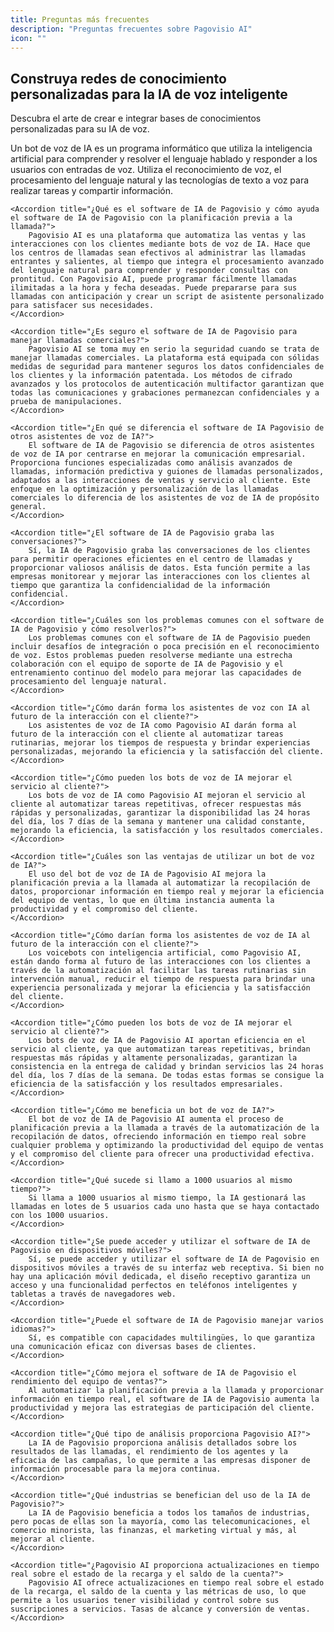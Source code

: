```yaml
---
title: Preguntas más frecuentes
description: "Preguntas frecuentes sobre Pagovisio AI"
icon: ""
---
```


## Construya redes de conocimiento personalizadas para la IA de voz inteligente

Descubra el arte de crear e integrar bases de conocimientos personalizadas para su IA de voz.

<AccordionGroup>
    <Accordion title="¿Qué es un bot de voz de IA?">
        Un bot de voz de IA es un programa informático que utiliza la inteligencia artificial para comprender y resolver el lenguaje hablado y responder a los usuarios con entradas de voz. Utiliza el reconocimiento de voz, el procesamiento del lenguaje natural y las tecnologías de texto a voz para realizar tareas y compartir información.
    </Accordion>

    <Accordion title="¿Qué es el software de IA de Pagovisio y cómo ayuda el software de IA de Pagovisio con la planificación previa a la llamada?">
        Pagovisio AI es una plataforma que automatiza las ventas y las interacciones con los clientes mediante bots de voz de IA. Hace que los centros de llamadas sean efectivos al administrar las llamadas entrantes y salientes, al tiempo que integra el procesamiento avanzado del lenguaje natural para comprender y responder consultas con prontitud. Con Pagovisio AI, puede programar fácilmente llamadas ilimitadas a la hora y fecha deseadas. Puede prepararse para sus llamadas con anticipación y crear un script de asistente personalizado para satisfacer sus necesidades.
    </Accordion>

    <Accordion title="¿Es seguro el software de IA de Pagovisio para manejar llamadas comerciales?">
        Pagovisio AI se toma muy en serio la seguridad cuando se trata de manejar llamadas comerciales. La plataforma está equipada con sólidas medidas de seguridad para mantener seguros los datos confidenciales de los clientes y la información patentada. Los métodos de cifrado avanzados y los protocolos de autenticación multifactor garantizan que todas las comunicaciones y grabaciones permanezcan confidenciales y a prueba de manipulaciones.
    </Accordion>

    <Accordion title="¿En qué se diferencia el software de IA Pagovisio de otros asistentes de voz de IA?">
        El software de IA de Pagovisio se diferencia de otros asistentes de voz de IA por centrarse en mejorar la comunicación empresarial. Proporciona funciones especializadas como análisis avanzados de llamadas, información predictiva y guiones de llamadas personalizados, adaptados a las interacciones de ventas y servicio al cliente. Este enfoque en la optimización y personalización de las llamadas comerciales lo diferencia de los asistentes de voz de IA de propósito general.
    </Accordion>

    <Accordion title="¿El software de IA de Pagovisio graba las conversaciones?">
        Sí, la IA de Pagovisio graba las conversaciones de los clientes para permitir operaciones eficientes en el centro de llamadas y proporcionar valiosos análisis de datos. Esta función permite a las empresas monitorear y mejorar las interacciones con los clientes al tiempo que garantiza la confidencialidad de la información confidencial.
    </Accordion>

    <Accordion title="¿Cuáles son los problemas comunes con el software de IA de Pagovisio y cómo resolverlos?">
        Los problemas comunes con el software de IA de Pagovisio pueden incluir desafíos de integración o poca precisión en el reconocimiento de voz. Estos problemas pueden resolverse mediante una estrecha colaboración con el equipo de soporte de IA de Pagovisio y el entrenamiento continuo del modelo para mejorar las capacidades de procesamiento del lenguaje natural.
    </Accordion>

    <Accordion title="¿Cómo darán forma los asistentes de voz con IA al futuro de la interacción con el cliente?">
        Los asistentes de voz de IA como Pagovisio AI darán forma al futuro de la interacción con el cliente al automatizar tareas rutinarias, mejorar los tiempos de respuesta y brindar experiencias personalizadas, mejorando la eficiencia y la satisfacción del cliente.
    </Accordion>

    <Accordion title="¿Cómo pueden los bots de voz de IA mejorar el servicio al cliente?">
        Los bots de voz de IA como Pagovisio AI mejoran el servicio al cliente al automatizar tareas repetitivas, ofrecer respuestas más rápidas y personalizadas, garantizar la disponibilidad las 24 horas del día, los 7 días de la semana y mantener una calidad constante, mejorando la eficiencia, la satisfacción y los resultados comerciales.
    </Accordion>

    <Accordion title="¿Cuáles son las ventajas de utilizar un bot de voz de IA?">
        El uso del bot de voz de IA de Pagovisio AI mejora la planificación previa a la llamada al automatizar la recopilación de datos, proporcionar información en tiempo real y mejorar la eficiencia del equipo de ventas, lo que en última instancia aumenta la productividad y el compromiso del cliente.
    </Accordion>

    <Accordion title="¿Cómo darían forma los asistentes de voz de IA al futuro de la interacción con el cliente?">
        Los voicebots con inteligencia artificial, como Pagovisio AI, están dando forma al futuro de las interacciones con los clientes a través de la automatización al facilitar las tareas rutinarias sin intervención manual, reducir el tiempo de respuesta para brindar una experiencia personalizada y mejorar la eficiencia y la satisfacción del cliente.
    </Accordion>

    <Accordion title="¿Cómo pueden los bots de voz de IA mejorar el servicio al cliente?">
        Los bots de voz de IA de Pagovisio AI aportan eficiencia en el servicio al cliente, ya que automatizan tareas repetitivas, brindan respuestas más rápidas y altamente personalizadas, garantizan la consistencia en la entrega de calidad y brindan servicios las 24 horas del día, los 7 días de la semana. De todas estas formas se consigue la eficiencia de la satisfacción y los resultados empresariales.
    </Accordion>

    <Accordion title="¿Cómo me beneficia un bot de voz de IA?">
        El bot de voz de IA de Pagovisio AI aumenta el proceso de planificación previa a la llamada a través de la automatización de la recopilación de datos, ofreciendo información en tiempo real sobre cualquier problema y optimizando la productividad del equipo de ventas y el compromiso del cliente para ofrecer una productividad efectiva.
    </Accordion>

    <Accordion title="¿Qué sucede si llamo a 1000 usuarios al mismo tiempo?">
        Si llama a 1000 usuarios al mismo tiempo, la IA gestionará las llamadas en lotes de 5 usuarios cada uno hasta que se haya contactado con los 1000 usuarios.
    </Accordion>

    <Accordion title="¿Se puede acceder y utilizar el software de IA de Pagovisio en dispositivos móviles?">
        Sí, se puede acceder y utilizar el software de IA de Pagovisio en dispositivos móviles a través de su interfaz web receptiva. Si bien no hay una aplicación móvil dedicada, el diseño receptivo garantiza un acceso y una funcionalidad perfectos en teléfonos inteligentes y tabletas a través de navegadores web.
    </Accordion>

    <Accordion title="¿Puede el software de IA de Pagovisio manejar varios idiomas?">
        Sí, es compatible con capacidades multilingües, lo que garantiza una comunicación eficaz con diversas bases de clientes.
    </Accordion>

    <Accordion title="¿Cómo mejora el software de IA de Pagovisio el rendimiento del equipo de ventas?">
        Al automatizar la planificación previa a la llamada y proporcionar información en tiempo real, el software de IA de Pagovisio aumenta la productividad y mejora las estrategias de participación del cliente.
    </Accordion>

    <Accordion title="¿Qué tipo de análisis proporciona Pagovisio AI?">
        La IA de Pagovisio proporciona análisis detallados sobre los resultados de las llamadas, el rendimiento de los agentes y la eficacia de las campañas, lo que permite a las empresas disponer de información procesable para la mejora continua.
    </Accordion>

    <Accordion title="¿Qué industrias se benefician del uso de la IA de Pagovisio?">
        La IA de Pagovisio beneficia a todos los tamaños de industrias, pero pocas de ellas son la mayoría, como las telecomunicaciones, el comercio minorista, las finanzas, el marketing virtual y más, al mejorar al cliente.
    </Accordion>

    <Accordion title="¿Pagovisio AI proporciona actualizaciones en tiempo real sobre el estado de la recarga y el saldo de la cuenta?">
        Pagovisio AI ofrece actualizaciones en tiempo real sobre el estado de la recarga, el saldo de la cuenta y las métricas de uso, lo que permite a los usuarios tener visibilidad y control sobre sus suscripciones a servicios. Tasas de alcance y conversión de ventas.
    </Accordion>

</AccordionGroup>
